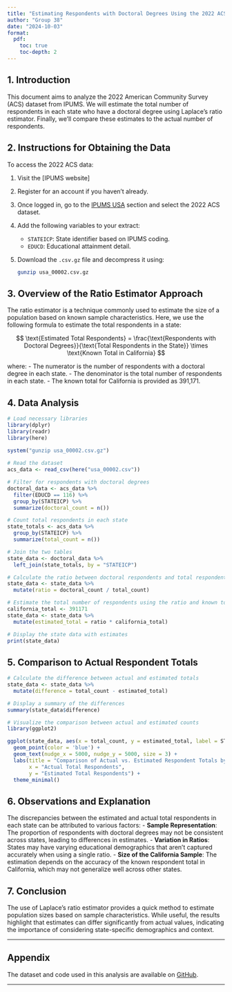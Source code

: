 ```yaml
---
title: "Estimating Respondents with Doctoral Degrees Using the 2022 ACS Data"
author: "Group 38"
date: "2024-10-03"
format:
  pdf:
    toc: true
    toc-depth: 2
---
```


## **1. Introduction**

This document aims to analyze the 2022 American Community Survey (ACS) dataset from IPUMS. We will estimate the total number of respondents in each state who have a doctoral degree using Laplace’s ratio estimator. Finally, we'll compare these estimates to the actual number of respondents.

## **2. Instructions for Obtaining the Data**

To access the 2022 ACS data:

1. Visit the [IPUMS website]
2. Register for an account if you haven't already.
3. Once logged in, go to the [IPUMS USA](https://usa.ipums.org/usa/) section and select the 2022 ACS dataset.
4. Add the following variables to your extract:
    - `STATEICP`: State identifier based on IPUMS coding.
    - `EDUCD`: Educational attainment detail.
5. Download the `.csv.gz` file and decompress it using:
   ```bash
   gunzip usa_00002.csv.gz
   ```

## **3. Overview of the Ratio Estimator Approach**

The ratio estimator is a technique commonly used to estimate the size of a population based on known sample characteristics. Here, we use the following formula to estimate the total respondents in a state:

$$
\text{Estimated Total Respondents} = \frac{\text{Respondents with Doctoral Degrees}}{\text{Total Respondents in the State}} \times \text{Known Total in California}
$$


where:
- The numerator is the number of respondents with a doctoral degree in each state.
- The denominator is the total number of respondents in each state.
- The known total for California is provided as 391,171.

## **4. Data Analysis**

```r
# Load necessary libraries
library(dplyr)
library(readr)
library(here)
   
system("gunzip usa_00002.csv.gz")

# Read the dataset
acs_data <- read_csv(here("usa_00002.csv"))

# Filter for respondents with doctoral degrees
doctoral_data <- acs_data %>%
  filter(EDUCD == 116) %>%
  group_by(STATEICP) %>%
  summarize(doctoral_count = n())

# Count total respondents in each state
state_totals <- acs_data %>%
  group_by(STATEICP) %>%
  summarize(total_count = n())

# Join the two tables
state_data <- doctoral_data %>%
  left_join(state_totals, by = "STATEICP")

# Calculate the ratio between doctoral respondents and total respondents
state_data <- state_data %>%
  mutate(ratio = doctoral_count / total_count)

# Estimate the total number of respondents using the ratio and known total for California
california_total <- 391171
state_data <- state_data %>%
  mutate(estimated_total = ratio * california_total)

# Display the state data with estimates
print(state_data)
```

## **5. Comparison to Actual Respondent Totals**

```r
# Calculate the difference between actual and estimated totals
state_data <- state_data %>%
  mutate(difference = total_count - estimated_total)

# Display a summary of the differences
summary(state_data$difference)

# Visualize the comparison between actual and estimated counts
library(ggplot2)

ggplot(state_data, aes(x = total_count, y = estimated_total, label = STATEICP)) +
  geom_point(color = 'blue') +
  geom_text(nudge_x = 5000, nudge_y = 5000, size = 3) +
  labs(title = "Comparison of Actual vs. Estimated Respondent Totals by State",
       x = "Actual Total Respondents",
       y = "Estimated Total Respondents") +
  theme_minimal()
```

## **6. Observations and Explanation**

The discrepancies between the estimated and actual total respondents in each state can be attributed to various factors:
- **Sample Representation**: The proportion of respondents with doctoral degrees may not be consistent across states, leading to differences in estimates.
- **Variation in Ratios**: States may have varying educational demographics that aren't captured accurately when using a single ratio.
- **Size of the California Sample**: The estimation depends on the accuracy of the known respondent total in California, which may not generalize well across other states.

## **7. Conclusion**

The use of Laplace's ratio estimator provides a quick method to estimate population sizes based on sample characteristics. While useful, the results highlight that estimates can differ significantly from actual values, indicating the importance of considering state-specific demographics and context.

---

## **Appendix**

The dataset and code used in this analysis are available on [GitHub](https://github.com/DavidFJ207/2022_ACS_Ratio.git).

---